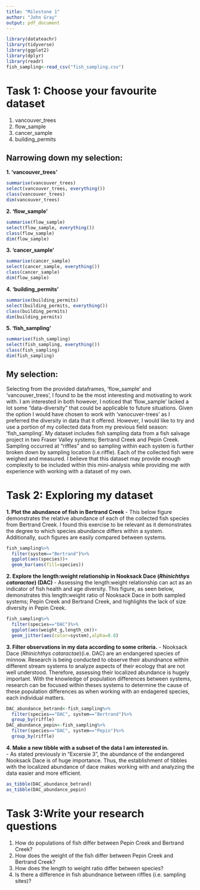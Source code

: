 ```yaml
---
title: "Milestone 1"
author: "John Gray"
output: pdf_document
---
```

```r
library(datateachr)
library(tidyverse)
library(ggplot2)
library(dplyr)
library(readr)
fish_sampling<-read_csv("fish_sampling.csv")
```


# Task 1: Choose your favourite dataset
  1. vancouver_trees
  2. flow_sample
  3. cancer_sample
  4. building_permits
 
## Narrowing down my selection:
  **1. 'vancouver_trees'**
```r
summarise(vancouver_trees)
select(vancouver_trees, everything())
class(vancouver_trees)
dim(vancouver_trees)
```

  **2. 'flow_sample'**
```r
summarise(flow_sample)
select(flow_sample, everything())
class(flow_sample)
dim(flow_sample)
```

  **3. 'cancer_sample'**
```r
summarise(cancer_sample)
select(cancer_sample, everything())
class(cancer_sample)
dim(flow_sample)
```

  **4. 'building_permits'**
```r
summarise(building_permits)
select(building_permits, everything())
class(building_permits)
dim(building_permits)
```

  **5. 'fish_sampling'**
```r
summarise(fish_sampling)
select(fish_sampling, everything())
class(fish_sampling)
dim(fish_sampling)
```

## My selection:
  Selecting from the provided dataframes, 'flow_sample' and 'vancouver_trees', I found to be the most interesting and motivating to work with. I am interested in both however, I noticed that 'flow_sample' lacked a lot some "data-diversity" that could be applicable to future situations. Given the option I would have chosen to work with 'vanocuver-trees' as I preferred the diversity in data that it offered. However, I would like to try and use a portion of my collected data from my previous field season: 'fish_sampling'. My dataset includes fish sampling data from a fish salvage project in two Fraser Valley systems; Bertrand Creek and Pepin Creek. Sampling occurred at "riffles" and so sampling within each system is further broken down by sampling location (i.e.riffle). Each of the collected fish were weighed and measured. I believe that this dataset may provide enough complexity to be included within this mini-analysis while providing me with experience with working with a dataset of my own.  

# Task 2: Exploring my dataset
  **1. Plot the abundance of fish in Bertrand Creek**
    - This below figure demonstrates the relative abundance of each of the collected fish species from Bertrand Creek. I found this exercise to be relevant as it demonstrates the degree to which species abundance differs within a system. Additionally, such figures are easily compared between systems.  
   
```r
fish_sampling%>%
  filter(system=="Bertrand")%>%
  ggplot(aes(species))+
  geom_bar(aes(fill=species))
```

  **2. Explore the length:weight relationship in Nooksack Dace (*Rhinichthys cataractae*) (DAC)** 
    - Assessing the length:weight relationship can act as an indicator of fish health and age diversity. This figure, as seen below, demonstrates this length:weight ratio of Nooksack Dace in both sampled systems; Pepin Creek and Bertrand Creek, and highlights the lack of size diversity in Pepin Creek.
```r
fish_sampling%>%
  filter(species=="DAC")%>%
  ggplot(aes(weight_g,length_cm))+
  geom_jitter(aes(color=system),alpha=0.8)
```

  **3. Filter observations in my data according to some criteria.**
    - Nooksack Dace (*Rhinichthys cataractae*)(i.e. DAC) are an endangered species of minnow. Research is being conducted to observe their abundnance within different stream systems to analyze aspects of their ecology that are not well understood. Therefore, assessing their localized abundance is hugely important. With the knowledge of population differences between systems, research can be focused within theses systems to determine the cause of these population differences as when working with an endagered species, each individual matters. 
```r
DAC_abundance_betrand<-fish_sampling%>%
  filter(species=="DAC", system=="Bertrand")%>%
  group_by(riffle)
DAC_abundance_pepin<-fish_sampling%>%
  filter(species=="DAC", system=="Pepin")%>%
  group_by(riffle)
```

  **4. Make a new tibble with a subset of the data I am interested in.**  
    - As stated previously in "Excersie 3", the abundance of the endangered Nooksack Dace is of huge importance. Thus, the establishment of tibbles with the localized abundance of dace makes working with and analyzing the data easier and more efficient. 
```r
as_tibble(DAC_abundance_betrand)
as_tibble(DAC_abundance_pepin)
```

# Task 3:Write your research questions
  1. How do populations of fish differ between Pepin Creek and Bertrand Creek?
  2. How does the weight of the fish differ between Pepin Creek and Bertrand Creek?
  3. How does the length to weight ratio differ between species?
  4. Is there a difference in fish abundnance between riffles (i.e. sampling sites)?
 